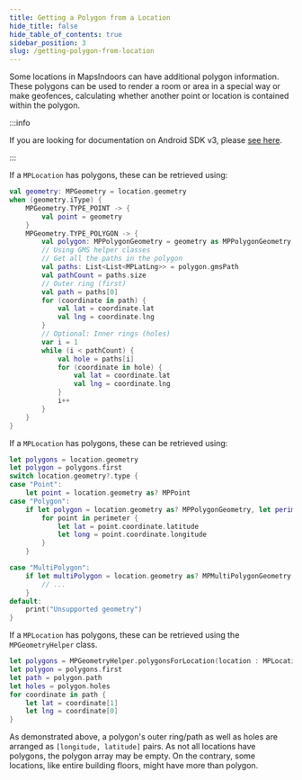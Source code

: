 ```yaml
---
title: Getting a Polygon from a Location
hide_title: false
hide_table_of_contents: true
sidebar_position: 3
slug: /getting-polygon-from-location
---
```



Some locations in MapsIndoors can have additional polygon information. These polygons can be used to render a room or area in a special way or make geofences, calculating whether another point or location is contained within the polygon.

<Tabs groupId="display-rules">
<TabItem value="android" label="Android v4" default>

:::info

If you are looking for documentation on Android SDK v3, please [see here](https://docs-legacy.mapsindoors.com/content/legacy/android_v3/).

:::

If a `MPLocation` has polygons, these can be retrieved using:

```kotlin
val geometry: MPGeometry = location.geometry
when (geometry.iType) {
    MPGeometry.TYPE_POINT -> {
        val point = geometry
    }
    MPGeometry.TYPE_POLYGON -> {
        val polygon: MPPolygonGeometry = geometry as MPPolygonGeometry
        // Using GMS helper classes
        // Get all the paths in the polygon
        val paths: List<List<MPLatLng>> = polygon.gmsPath
        val pathCount = paths.size
        // Outer ring (first)
        val path = paths[0]
        for (coordinate in path) {
            val lat = coordinate.lat
            val lng = coordinate.lng
        }
        // Optional: Inner rings (holes)
        var i = 1
        while (i < pathCount) {
            val hole = paths[i]
            for (coordinate in hole) {
                val lat = coordinate.lat
                val lng = coordinate.lng
            }
            i++
        }
    }
}
```

</TabItem>
<TabItem value="ios-v4" label="iOS v4">

If a `MPLocation` has polygons, these can be retrieved using:

```swift
let polygons = location.geometry
let polygon = polygons.first
switch location.geometry?.type {
case "Point":
    let point = location.geometry as? MPPoint
case "Polygon":
    if let polygon = location.geometry as? MPPolygonGeometry, let perimeter = polygon.path {
        for point in perimeter {
            let lat = point.coordinate.latitude
            let long = point.coordinate.longitude
        }
    }

case "MultiPolygon":
    if let multiPolygon = location.geometry as? MPMultiPolygonGeometry {
        // ...
    }
default:
    print("Unsupported geometry")
}
```

</TabItem>
<TabItem value="ios-v3" label="iOS v3">

If a `MPLocation` has polygons, these can be retrieved using the `MPGeometryHelper` class.

```swift
let polygons = MPGeometryHelper.polygonsForLocation(location : MPLocation)
let polygon = polygons.first
let path = polygon.path
let holes = polygon.holes
for coordinate in path {
    let lat = coordinate[1]
    let lng = coordinate[0]
}
```

</TabItem>
</Tabs>

As demonstrated above, a polygon's outer ring/path as well as holes are arranged as `[longitude, latitude]` pairs. As not all locations have polygons, the polygon array may be empty. On the contrary, some locations, like entire building floors, might have more than polygon.
